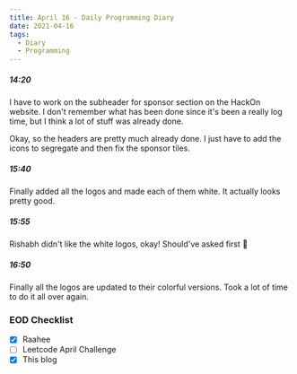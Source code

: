 ```yaml
---
title: April 16 - Daily Programming Diary
date: 2021-04-16
tags:
  - Diary
  - Programming
---
```


##### 14:20
I have to work on the subheader for sponsor section on the HackOn website. I don't remember what has been done since it's been a really log time, but I think a lot of stuff was already done.

Okay, so the headers are pretty much already done. I just have to add the icons to segregate and then fix the sponsor tiles.

##### 15:40
Finally added all the logos and made each of them white. It actually looks pretty good.

##### 15:55
Rishabh didn't like the white logos, okay! Should've asked first :facepalm:

##### 16:50
Finally all the logos are updated to their colorful versions. Took a lot of time to do it all over again.

### EOD Checklist
- [x] Raahee
- [ ] Leetcode April Challenge
- [x] This blog
